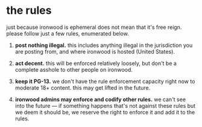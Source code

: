 # the rules

just because ironwood is ephemeral does not mean that it's free reign. please
follow just a few rules, enumerated below.

1. **post nothing illegal.** this includes anything illegal in the jurisdiction
   you are posting from, and where ironwood is hosted (United States).

2. **act decent.** this will be enforced relatively loosely, but don't be a
   complete asshole to other people on ironwood.

3. **keep it PG-13.** we don't have the rule enforcement capacity right now to
   moderate 18+ content. this may get lifted in the future.

4. **ironwood admins may enforce and codify other rules.** we can't see into the
   future — if something happens that's not against these rules but we deem it
   should be, we reserve the right to enforce it and add it to the rules.
